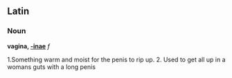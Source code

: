 ==Latin==
===Noun===
'''vagina, [[Wiktionary Appendix:Latin first declension|-inae]]''' ''f''

1.Something warm and moist for the penis to rip up.  
2. Used to get all up in a womans guts with a long penis